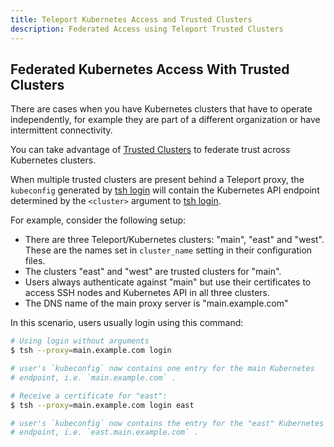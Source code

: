```yaml
---
title: Teleport Kubernetes Access and Trusted Clusters
description: Federated Access using Teleport Trusted Clusters
---
```


## Federated Kubernetes Access With Trusted Clusters

There are cases when you have Kubernetes clusters that have to operate independently,
for example they are part of a different organization or have intermittent connectivity.

You can take advantage of [Trusted Clusters](../../trustedclusters.mdx)
to federate trust across Kubernetes clusters.

When multiple trusted clusters are present behind a Teleport proxy, the
`kubeconfig` generated by [tsh login](../../cli-docs.mdx#tsh-login) will contain the
Kubernetes API endpoint determined by the `<cluster>` argument to [tsh
login](../../cli-docs.mdx#tsh-login).

For example, consider the following setup:

- There are three Teleport/Kubernetes clusters: "main", "east" and "west". These
  are the names set in `cluster_name` setting in their configuration files.
- The clusters "east" and "west" are trusted clusters for "main".
- Users always authenticate against "main" but use their certificates to access
  SSH nodes and Kubernetes API in all three clusters.
- The DNS name of the main proxy server is "main.example.com"

In this scenario, users usually login using this command:

```bash
# Using login without arguments
$ tsh --proxy=main.example.com login

# user's `kubeconfig` now contains one entry for the main Kubernetes
# endpoint, i.e. `main.example.com` .

# Receive a certificate for "east":
$ tsh --proxy=main.example.com login east

# user's `kubeconfig` now contains the entry for the "east" Kubernetes
# endpoint, i.e. `east.main.example.com` .
```
